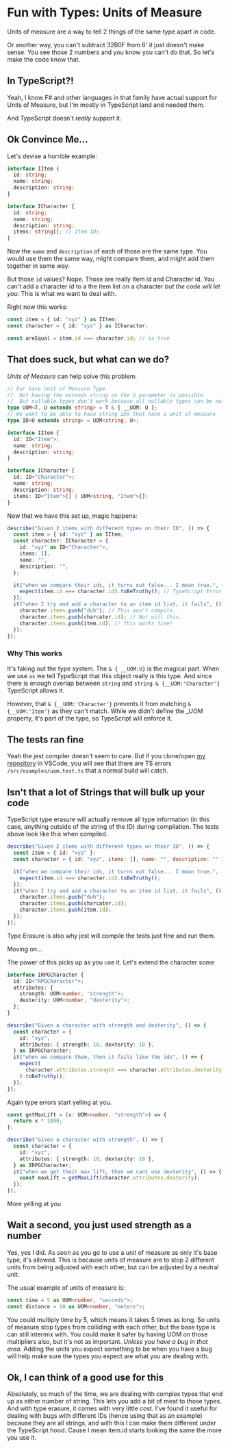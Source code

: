# Fun with Types: Units of Measure

Units of measure are a way to tell 2 things of the same type apart in code.

Or another way, you can't subtract 32B0F from 6' it just doesn't make sense. You see those 2 numbers and you know you can't do that. So let's make the code know that.

## In TypeScript?!

Yeah, I know F# and other languages in that family have actual support for Units of Measure, but I'm mostly in TypeScript land and needed them.

And TypeScript doesn't _really_ support it.

## Ok Convince Me...

Let's devise a horrible example:

```typescript
interface IItem {
  id: string;
  name: string;
  description: string;
}

interface ICharacter {
  id: string;
  name: string;
  description: string;
  items: string[]; // Item IDs
}
```

Now the `name` and `description` of each of those are the same type. You would use them the same way, might compare them, and might add them together in some way.

But those `id` values? Nope. Those are really Item id and Character id. You can't add a character id to a the item list on a character _but the code will let you_. This is what we want to deal with.

Right now this works:

```typescript
const item = { id: "xyz" } as IItem;
const character = { id: "xyz" } as ICharacter;

const areEqual = item.id === character.id; // is true
```

## That does suck, but what can we do?

_Units of Measure_ can help solve this problem.

```typescript
// Our base Unit of Measure Type
//  Not having the extends string on the U parameter is possible
//  But nullable types don't work because all nullable types can be null.
type UOM<T, U extends string> = T & { __UOM: U };
// We want to be able to have string IDs that have a unit of measure
type ID<U extends string> = UOM<string, U>;

interface IItem {
  id: ID<"Item">;
  name: string;
  description: string;
}

interface ICharacter {
  id: ID<"Character">;
  name: string;
  description: string;
  items: ID<"Item">[] | UOM<string, "Item">[];
}
```

Now that we have this set up, magic happens:

```typescript
describe("Given 2 items with different types on their ID", () => {
  const item = { id: "xyz" } as IItem;
  const character: ICharacter = {
    id: "xyz" as ID<"Character">,
    items: [],
    name: "",
    description: "",
  };

  it("when we compare their ids, it turns out false... I mean true.", () => {
    expect(item.id === character.id).toBeTruthy(); // TypeScript Error!
  });
  it("when I try and add a character to an item id list, it fails", () => {
    character.items.push("duh"); // This won't compile.
    character.items.push(charcater.id); // Nor will this.
    character.items.push(item.id); // this works fine!
  });
});
```

### Why This works

It's faking out the type system. The `& { __UOM:U}` is the magical part. When we use `as` we tell TypeScript that this object really is this type. And since there is enough overlap between `string` and `string & {__UOM:'Character'}` TypeScript allows it.

However, that `& {__UOM:'Character'}` prevents it from matching `& {__UOM:'Item'}` as they can't match. While we didn't define the \_UOM property, it's part of the type, so TypeScript will enforce it.

## The tests ran fine

Yeah the jest compiler doesn't seem to care. But if you clone/open [my repository](https://github.com/Rangoric/rangoric.github.io) in VSCode, you will see that there are TS errors `/src/examples/uom.test.ts` that a normal build will catch.

## Isn't that a lot of Strings that will bulk up your code

TypeScript type erasure will actually remove all type information (in this case, anything outside of the string of the ID) during compilation. The tests above look like this when compiled.

```javascript
describe("Given 2 items with different types on their ID", () => {
  const item = { id: "xyz" };
  const character = { id: "xyz", items: [], name: "", description: "" };

  it("when we compare their ids, it turns out false... I mean true.", () => {
    expect(item.id === character.id).toBeTruthy();
  });
  it("when I try and add a character to an item id list, it fails", () => {
    character.items.push("duh");
    character.items.push(charcater.id);
    character.items.push(item.id);
  });
});
```

Type Erasure is also why jest will compile the tests just fine and run them.

Moving on...

The power of this picks up as you use it. Let's extend the character some

```typescript
interface IRPGCharacter {
  id: ID<"RPGCharacter">;
  attributes: {
    strength: UOM<number, "strength">;
    dexterity: UOM<number, "dexterity">;
  };
}

describe("Given a character with strength and dexterity", () => {
  const character = {
    id: "xyz",
    attributes: { strength: 10, dexterity: 10 },
  } as IRPGCharacter;
  it("when we compare them, then it fails like the ids", () => {
    expect(
      character.attributes.strength === character.attributes.dexterity
    ).toBeTruthy();
  });
});
```

Again type errors start yelling at you.

```typescript
const getMaxLift = (x: UOM<number, "strength">) => {
  return x * 1000;
};

describe("Given a character with strength", () => {
  const character = {
    id: "xyz",
    attributes: { strength: 10, dexterity: 10 },
  } as IRPGCharacter;
  it("when we get their max lift, then we cant use dexterity", () => {
    const maxLift = getMaxLift(character.attributes.dexterity);
  });
});
```

More yelling at you

## Wait a second, you just used strength as a number

Yes, yes I did. As soon as you go to use a unit of measure as only it's base type, it's allowed. This is because units of measure are to stop 2 different units from being adjusted with each other, but can be adjusted by a neutral unit.

The usual example of units of measure is:

```typescript
const time = 5 as UOM<number, "seconds">;
const distance = 10 as UOM<number, "meters">;
```

You could multiply time by 5, which means it takes 5 times as long. So units of measure stop types from colliding with each other, but the base type is can still intermix with. You could make it safer by having UOM on those multipliers also, but it's not as important. _Unless you have a bug in that area_. Adding the units you expect something to be when you have a bug will help make sure the types you expect are what you are dealing with.

## Ok, I can think of a good use for this

Absolutely, so much of the time, we are dealing with complex types that end up as either number of string. This lets you add a bit of meat to those types. And with type erasure, it comes with very little cost. I've found it useful for dealing with bugs with different IDs (hence using that as an example) because they are all strings, and with this I can make them different under the TypeScript hood. Cause I mean item.id starts looking the same the more you use it.
